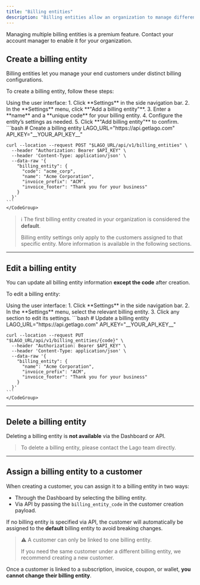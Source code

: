 ```yaml
---
title: "Billing entities"
description: "Billing entities allow an organization to manage different billing configurations."
---
```


<Warning>
  Managing multiple billing entities is a premium feature. Contact your account manager to enable it for your organization.
</Warning>

## Create a billing entity

Billing entities let you manage your end customers under distinct billing configurations.

To create a billing entity, follow these steps:

<Tabs>
  <Tab title="Dashboard">
    Using the user interface:
    1. Click **Settings** in the side navigation bar.
    2. In the **Settings** menu, click **"Add a billing entity"**.
    3. Enter a **name** and a **unique code** for your billing entity.
    4. Configure the entity’s settings as needed.
    5. Click **"Add billing entity"** to confirm.
  </Tab>
  <Tab title="API">
    <CodeGroup>
    ```bash
    # Create a billing entity
    LAGO_URL="https://api.getlago.com"
    API_KEY="__YOUR_API_KEY__"

    curl --location --request POST "$LAGO_URL/api/v1/billing_entities" \
      --header "Authorization: Bearer $API_KEY" \
      --header 'Content-Type: application/json' \
      --data-raw '{
        "billing_entity": {
          "code": "acme_corp",
          "name": "Acme Corporation",
          "invoice_prefix": "ACM",
          "invoice_footer": "Thank you for your business"
        }
      }'
    ```
    </CodeGroup>
  </Tab>
</Tabs>

> ℹ️ The first billing entity created in your organization is considered the **default**.
>
> Billing entity settings only apply to the customers assigned to that specific entity. More information is available in the following sections.

---

## Edit a billing entity

You can update all billing entity information **except the code** after creation.

To edit a billing entity:

<Tabs>
  <Tab title="Dashboard">
    Using the user interface:
    1. Click **Settings** in the side navigation bar.
    2. In the **Settings** menu, select the relevant billing entity.
    3. Click any section to edit its settings.
  </Tab>
  <Tab title="API">
    <CodeGroup>
    ```bash
    # Update a billing entity
    LAGO_URL="https://api.getlago.com"
    API_KEY="__YOUR_API_KEY__"

    curl --location --request PUT "$LAGO_URL/api/v1/billing_entities/{code}" \
      --header "Authorization: Bearer $API_KEY" \
      --header 'Content-Type: application/json' \
      --data-raw '{
        "billing_entity": {
          "name": "Acme Corporation",
          "invoice_prefix": "ACM",
          "invoice_footer": "Thank you for your business"
        }
      }'
    ```
    </CodeGroup>
  </Tab>
</Tabs>

---

## Delete a billing entity

Deleting a billing entity is **not available** via the Dashboard or API.

> To delete a billing entity, please contact the Lago team directly.

---

## Assign a billing entity to a customer

When creating a customer, you can assign it to a billing entity in two ways:

- Through the Dashboard by selecting the billing entity.
- Via API by passing the `billing_entity_code` in the customer creation payload.

If no billing entity is specified via API, the customer will automatically be assigned to the **default** billing entity to avoid breaking changes.

> ⚠️ A customer can only be linked to one billing entity.
>  
> If you need the same customer under a different billing entity, we recommend creating a new customer.

Once a customer is linked to a subscription, invoice, coupon, or wallet, **you cannot change their billing entity**.